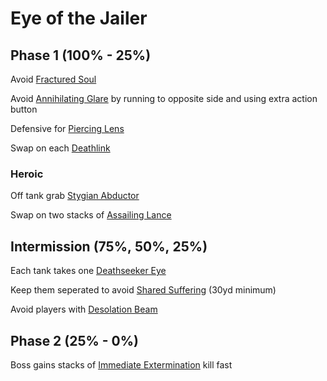 # Eye of the Jailer

## Phase 1 (100% - 25%)

Avoid [Fractured Soul](https://www.wowhead.com/spell=350034/fractured-soul)

Avoid [Annihilating Glare](https://www.wowhead.com/spell=350763/annihilating-glare) by running to opposite side and using extra action button

Defensive for [Piercing Lens](https://www.wowhead.com/spell=350803/piercing-lens)

Swap on each [Deathlink](https://www.wowhead.com/spell=350828/deathlink)

### Heroic

Off tank grab [Stygian Abductor](https://www.wowhead.com/npc=176521/stygian-abductor)

Swap on two stacks of [Assailing Lance](https://www.wowhead.com/spell=348074/assailing-lance)

## Intermission (75%, 50%, 25%)

Each tank takes one [Deathseeker Eye](https://www.wowhead.com/npc=179942/deathseeker-eye)

Keep them seperated to avoid [Shared Suffering](https://ptr.wowhead.com/spell=351816/shared-suffering) (30yd minimum)

Avoid players with [Desolation Beam](https://www.wowhead.com/spell=350847/desolation-beam)

## Phase 2 (25% - 0%)

Boss gains stacks of [Immediate Extermination](https://www.wowhead.com/spell=348969/immediate-extermination) kill fast
